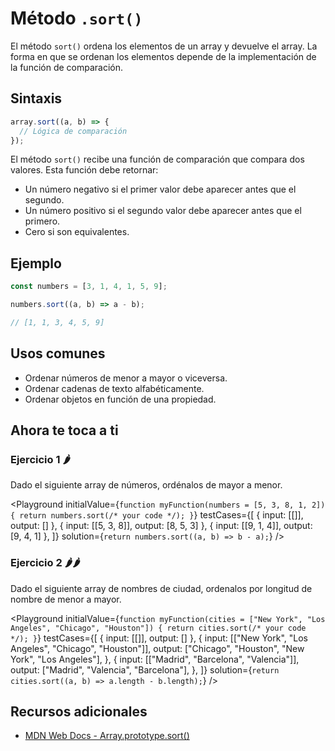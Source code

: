 
# Método `.sort()`

El método `sort()` ordena los elementos de un array y devuelve el array. La forma en que se ordenan los elementos depende de la implementación de la función de comparación.

## Sintaxis

```jsx
array.sort((a, b) => {
  // Lógica de comparación
});
```

El método `sort()` recibe una función de comparación que compara dos valores. Esta función debe retornar:

- Un número negativo si el primer valor debe aparecer antes que el segundo.
- Un número positivo si el segundo valor debe aparecer antes que el primero.
- Cero si son equivalentes.

## Ejemplo

```jsx
const numbers = [3, 1, 4, 1, 5, 9];

numbers.sort((a, b) => a - b);

// [1, 1, 3, 4, 5, 9]
```

## Usos comunes

- Ordenar números de menor a mayor o viceversa.
- Ordenar cadenas de texto alfabéticamente.
- Ordenar objetos en función de una propiedad.

## Ahora te toca a ti

### Ejercicio 1 🌶️

Dado el siguiente array de números, ordénalos de mayor a menor.

<Playground
  initialValue={`
function myFunction(numbers = [5, 3, 8, 1, 2]) {
  return numbers.sort(/* your code */);
}
  `}
  testCases={[
    { input: [[]], output: [] },
    { input: [[5, 3, 8]], output: [8, 5, 3] },
    { input: [[9, 1, 4]], output: [9, 4, 1] },
  ]}
  solution={`return numbers.sort((a, b) => b - a);`}
/>

### Ejercicio 2 🌶️🌶️

Dado el siguiente array de nombres de ciudad, ordenalos por longitud de nombre de menor a mayor.

<Playground
  initialValue={`
function myFunction(cities = ["New York", "Los Angeles", "Chicago", "Houston"]) {
  return cities.sort(/* your code */);
}
  `}
  testCases={[
    { input: [[]], output: [] },
    {
      input: [["New York", "Los Angeles", "Chicago", "Houston"]],
      output: ["Chicago", "Houston", "New York", "Los Angeles"],
    },
    {
      input: [["Madrid", "Barcelona", "Valencia"]],
      output: ["Madrid", "Valencia", "Barcelona"],
    },
  ]}
  solution={`return cities.sort((a, b) => a.length - b.length);`}
/>

## Recursos adicionales

- [MDN Web Docs - Array.prototype.sort()](https://developer.mozilla.org/es/docs/Web/JavaScript/Reference/Global_Objects/Array/sort)

